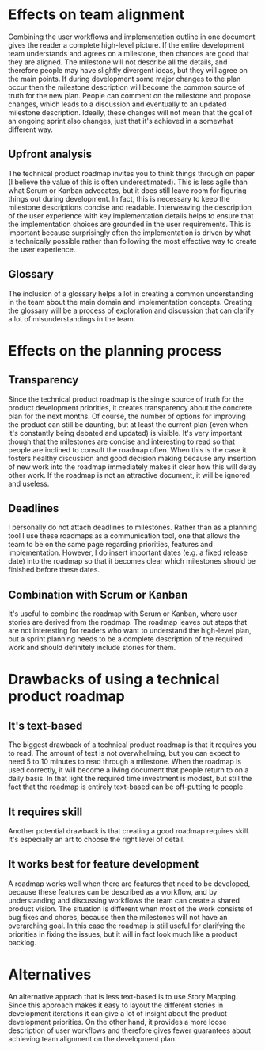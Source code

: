 # Effects on team alignment

Combining the user workflows and implementation outline in one document gives the reader a complete high-level
picture. If the entire development team understands and agrees on a milestone, then chances are good that
they are aligned. The milestone will not describe all the details, and therefore people may have slightly divergent
ideas, but they will agree on the main points. If during development some major changes to the plan occur then the
milestone description will become the common source of truth for the new plan. People can comment on the milestone
and propose changes, which leads to a discussion and eventually to an updated milestone description. Ideally, these
changes will not mean that the goal of an ongoing sprint also changes, just that it's achieved in a somewhat
different way.

## Upfront analysis

The technical product roadmap invites you to think things through on paper (I believe the value of this is often
underestimated). This is less agile than what Scrum or Kanban advocates, but it does still leave room for figuring
things out during development. In fact, this is necessary to keep the milestone descriptions concise and readable.
Interweaving the description of the user experience with key implementation details helps to ensure that the implementation
choices are grounded in the user requirements. This is important because surprisingly often the implementation is driven
by what is technically possible rather than following the most effective way to create the user experience.

## Glossary

The inclusion of a glossary helps a lot in creating a common understanding in the team about the main
domain and implementation concepts. Creating the glossary will be a process of exploration and discussion
that can clarify a lot of misunderstandings in the team.

# Effects on the planning process

## Transparency

Since the technical product roadmap is the single source of truth for the product development priorities, it creates
transparency about the concrete plan for the next months. Of course, the number of options for improving the product
can still be daunting, but at least the current plan (even when it's constantly being debated and updated) is visible.
It's very important though that the milestones are concise and interesting to read so that people are inclined to
consult the roadmap often. When this is the case it fosters healthy discussion and good decision making because any
insertion of new work into the roadmap immediately makes it clear how this will delay other work. If the roadmap is
not an attractive document, it will be ignored and useless.

## Deadlines

I personally do not attach deadlines to milestones. Rather than as a planning tool I use these roadmaps as a
communication tool, one that allows the team to be on the same page regarding priorities, features and implementation.
However, I do insert important dates (e.g. a fixed release date) into the roadmap so that it becomes clear which
milestones should be finished before these dates.

## Combination with Scrum or Kanban

It's useful to combine the roadmap with Scrum or Kanban, where user stories are derived from the roadmap. The roadmap
leaves out steps that are not interesting for readers who want to understand the high-level plan, but a sprint planning
needs to be a complete description of the required work and should definitely include stories for them.

# Drawbacks of using a technical product roadmap

## It's text-based

The biggest drawback of a technical product roadmap is that it requires you to read. The amount of text is not
overwhelming, but you can expect to need 5 to 10 minutes to read through a milestone. When the roadmap is used
correctly, it will become a living document that people return to on a daily basis. In that light the required
time investment is modest, but still the fact that the roadmap is entirely text-based can be off-putting to people.

## It requires skill

Another potential drawback is that creating a good roadmap requires skill. It's especially an art to choose the right
level of detail.

## It works best for feature development

A roadmap works well when there are features that need to be developed, because these features can be described
as a workflow, and by understanding and discussing workflows the team can create a shared product vision.
The situation is different when most of the work consists of bug fixes and chores, because then the
milestones will not have an overarching goal. In this case the roadmap is still useful for clarifying the priorities
in fixing the issues, but it will in fact look much like a product backlog.

# Alternatives

An alternative apprach that is less text-based is to use Story Mapping. Since this approach makes it easy to layout
the different stories in development iterations it can give a lot of insight about the product development priorities.
On the other hand, it provides a more loose description of user workflows and therefore gives fewer guarantees about
achieving team alignment on the development plan.
